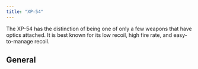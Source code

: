 ```yaml
---
title: "XP-54"
---
```


The XP-54 has the distinction of being one of only a few weapons that have optics attached.
It is best known for its low recoil, high fire rate, and easy-to-manage recoil.

## General


<WeaponTable />
